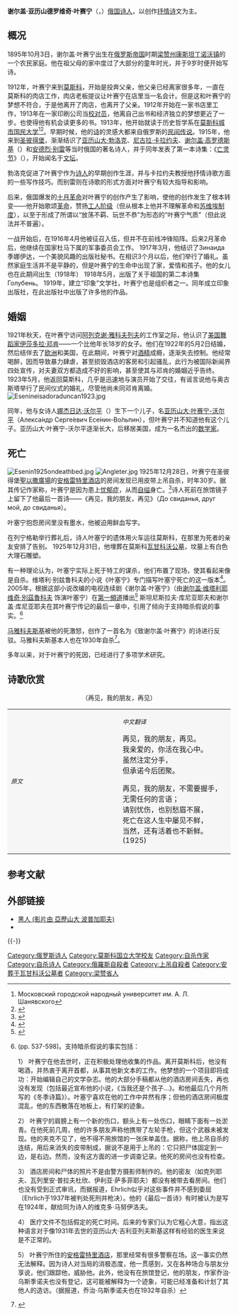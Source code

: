 {{Infobox Writer <!-- for more information see [[:Template:Infobox_Writer/doc|:Template:Infobox Writer/doc]] -->
| name          = 谢尔盖·叶赛宁
| image         = Sergey Yesenin.jpg
| imagesize     = 200px
| birthdate     = {{Birth date|1895|10|3|df=yes}}
| birthplace   = {{Flag|Russian Empire}}[[梁赞|梁赞]][[康斯坦丁诺沃|康斯坦丁诺沃]]
| deathdate    = {{Death date and age|df=yes|1925|12|28|1895|10|3}}
| deathplace   = {{flag|Soviet Union}}[[列宁格勒|列宁格勒]]
| occupation    = 抒情[[诗人|诗人]]
| nationality   = {{USSR}}
| spouse        = Anna Izryadnova <br> (1913–1916)<br>{{le|齐奈达·莱希|Zinaida Reich}} <br> (1917–1921)<br>[[艾莎道拉·邓肯|伊莎多拉·邓肯]] <br> (1922–1925)<br>索菲亚·托尔斯塔娅 <br> (1925; 他去世)
| period        = 1915–1925
}}
'''谢尔盖·亚历山德罗维奇·叶赛宁'''（{{lang-ru|'''Серге́й Алекса́ндрович Есе́нин'''}}，{{bd|1895年|10月3日|1925年|12月28日|}}）[[俄国|俄国]][[诗人|诗人]]，以创作[[抒情诗|抒情诗]]文为主。

== 概况 ==
1895年10月3日，谢尔盖·叶赛宁出生在[[俄罗斯帝国|俄罗斯帝国]]时期[[梁赞州|梁赞州]][[康斯坦丁诺沃镇|康斯坦丁诺沃镇]]的一个农民家庭。他在祖父母的家中度过了大部分的童年时光，并于9岁时便开始写诗。 

1912年，叶赛宁来到[[莫斯科|莫斯科]]，开始是投奔父亲，他父亲已经离家很多年，一直在莫斯科的肉店工作，肉店老板提议让叶赛宁在店里当一名会计。但是这和叶赛宁的梦想不符合，于是他离开了肉店，也离开了父亲。1912年开始在一家书店里工作，1913年在一家印刷公司当[[校对员|校对员]]，他离自己出书和经济独立的梦想更近了一步。也使得他有机会读更多的书。1913年，他开始就读于历史哲学系在[[莫斯科城市国民大学|莫斯科城市国民大学]]<ref>Московский городской народный университет им. А. Л. Шанявского</ref><ref>{{cite book |author1=кафедра русского языка для иностранцев учащихся |title=учебное пособие творчество русских классиков в аспекте культурологии |date=2004 |publisher=мгимо- университет |location=москва |page=92}}</ref>。早期时候，他的[[诗|诗]]的灵感大都来自俄罗斯的[[民间传说|民间传说]]。1915年，他来到[[圣彼得堡|圣彼得堡]]，渐渐结识了[[亚历山大·勃洛克|亚历山大·勃洛克]]、[[尼古拉·卡拉约夫|尼古拉·卡拉约夫]]、[[谢尔盖·高罗德斯基|谢尔盖·高罗德斯基]]（{{lang|ru|Сергей Городецкий}}）和[[安德烈·别雷|安德烈·别雷]]等当时俄国的著名诗人，并于同年发表了第一本诗集：《[[亡灵节|亡灵节]]》（{{lang|ru|Радуница}}），开始闻名于[[文坛|文坛]]。

勃洛克促进了叶赛宁作为[[诗人|诗人]]的早期创作生涯，并与卡拉约夫教授他抒情诗歌方面的一些写作技巧。而别雷则在诗歌的形式方面对叶赛宁有较大指导和影响。

后来，俄国爆发的[[十月革命|十月革命]]对叶赛宁的创作产生了影响，使他的创作发生了根本转变——他开始歌颂[[革命|革命]]，赞扬[[工人阶级|工人阶级]]（但从根本上他并不理解革命和[[苏维埃制度|苏维埃制度]]），以至于形成了所谓以“放荡不羁、玩世不恭”为形态的“叶赛宁气质”（但此说法并不普遍）。
 
一战开始后，在1916年4月他被征召入伍，但并不在前线冲锋陷阵。后来2月革命后，他继续在国家杜马下属的军事委员会工作。
1917年3月，他结识了Зинаида 季娜伊达，一个美貌风趣的出版社秘书。在相识3个月以后，他们举行了婚礼。虽然家庭生活并不是平静的，但是叶赛宁的生命中出现了家，爱情和孩子。他的女儿也在此期间出生（1918年）
1918年5月，出版了关于祖国的第二本诗集 Голубень。
1919年，建立“印象”文学社，叶赛宁也是组织者之一。同年成立印象出版社，在此出版社中出版了许多他的作品。

== 婚姻 ==
1921年秋天，在叶赛宁访问[[阿列克谢·雅科夫列夫|阿列克谢·雅科夫列夫]]的工作室之际，他认识了[[美国|美国]][[舞蹈家|舞蹈家]][[艾莎道拉·邓肯|伊莎多拉·邓肯]]——一个比他年长18岁的女子。他们在1922年的5月2日结婚，然后结伴去了[[欧洲|欧洲]]和美国，在此期间，叶赛宁对[[酒精|酒精]]成瘾，逐渐失去控制。他经常喝醉，因而导致暴力肆虐，甚至损毁酒店的客房和引起骚乱，此行为被国际新闻界四处宣传，对夫妻双方都造成不好的影响，甚至使其与邓肯的婚姻近乎告终。1923年5月，他返回莫斯科，几乎是迅速地与演员{{tsl|ru|Миклашевская, Августа Леонидовна|奥古斯塔·米克拉舍夫斯卡娅}}开始了交往，有谣言说他与奥古斯塔举行了民间仪式的婚礼，尽管他尚未同邓肯离婚。[[File:Esenineisadoraduncan1923.jpg|thumb]]

同年，他与女诗人[[娜杰日达·沃尔平|娜杰日达·沃尔平]]（{{lang|ru|Наде́жда Давы́довна Во́льпин}}）生下一个儿子，名[[亚历山大·叶赛宁-沃尔平|亚历山大·叶赛宁-沃尔平]]（Алекса́ндр Серге́евич Есе́нин-Во́льпин），但叶赛宁并不知道他有这个儿子。亚历山大·叶赛宁-沃尔平逐渐长大，后移居美国，成为一名杰出的[[数学家|数学家]]。

==死亡==
[[File:Esenin1925ondeathbed.jpg|left]]
[[File:Angleter.jpg|thumb]]
1925年12月28日，叶赛宁在圣彼得堡[[聖以撒廣場|聖以撒廣場]]的[[安格雷特里酒店|安格雷特里酒店]]的房间发现已用皮带上吊自杀，时年30岁。据其传记作家称，叶赛宁是因为患上[[忧郁症|忧郁症]]，从而[[自缢|自缢]]身亡。<ref>{{cite book|last1=Royzman|first1=M.D|title=Сергей Есенин Всё, что помню о Есенине|date=1973|publisher=Sovetskaya Rossiya|location=Moscow|url=http://bibliotekar.ru/esenin-sergey/26.htm|language=ru|chapter=26. Есенин в санаторном отделении клиники. Его побег из санатория. Доктор А. Я. Аронсон. Диагноз болезни Есенина. Его отъезд в Ленинград|access-date=2018-01-28|archive-date=2018-02-05|archive-url=https://web.archive.org/web/20180205065959/http://bibliotekar.ru/esenin-sergey/26.htm|dead-url=no}}</ref>诗人死前在旅馆镜子上留下了他最后一首诗——《再见，我的朋友，再见》（До свиданья, друг мой, до свиданья）。

叶塞宁抱怨房间里没有墨水，他被迫用鲜血写字。

在列宁格勒举行葬礼后，诗人叶塞宁的遗体用火车运往莫斯科，在那里为死者的亲友安排了告别。 1925年12月31日，他埋葬在莫斯科[[瓦甘科沃公墓|瓦甘科沃公墓]]，坟墓上有白色大理石雕塑。

有一种理论认为，叶塞宁实际上死于特工的谋杀，他们布置了现场，使其看起来像是自杀。维塔利·别兹鲁科夫的小说《叶塞宁》专门描写叶塞宁死亡的这一版本<ref>{{cite book|last=Bezrukov|first=Vitali|title=Есенин|year=2005|publisher=Amfora|location=Moscow|isbn=5-94278-924-X|url=http://www.ozon.ru/context/detail/id/7231240/|access-date=2020-03-17|archive-date=2019-10-29|archive-url=https://web.archive.org/web/20191029155518/https://www.ozon.ru/context/detail/id/7231240/|dead-url=no}}</ref>。2005年，根据这部小说改编的电视连续剧《谢尔盖·叶塞宁》（由[[谢尔盖·维塔利耶维奇·別茲魯科夫|谢尔盖·维塔利耶维奇·別茲魯科夫]] 饰演叶塞宁）在[[第一频道_(俄罗斯)|第一頻道]]播出<ref>{{cite web|last=Romanova|first=Natalia|title=Сергей Есенин. Убийство Есенина – убийство совести русского народа коммунистическим режимом|url=http://www.epochtimes.ru/content/view/43187/9/|work=The Epoch Times|accessdate=2020-03-17|archive-date=2013-10-21|archive-url=https://web.archive.org/web/20131021013404/http://www.epochtimes.ru/content/view/43187/9/|dead-url=yes}}</ref> 斯坦尼斯拉夫·库尼亚耶夫和谢尔盖·库尼亚耶夫在其叶赛宁传记的最后一章中，引用了倾向于支持暗杀假说的事实。<ref>{{cite book |last=Kunyaev |first=Stanislav |author2=Kunyaev, Sergey |title=Сергей Есенин |year=2010 |publisher=Molodaya gvardiya |location=Moscow |isbn=978-5-235-03363-4 |url=http://www.ozon.ru/context/detail/id/5321991/ |access-date=2020-03-17 |archive-date=2020-06-14 |archive-url=https://web.archive.org/web/20200614043340/https://www.ozon.ru/context/detail/id/5321991/ |dead-url=no }} (pp. 537-598)。支持暗杀假说的事实包括：

1） 叶赛宁在他去世时，正在积极处理他收集的作品。离开莫斯科后，他没有喝酒，并热衷于离开首都，从事其他新文本的工作。他梦想的一个项目即将成功：开始编辑自己的文学杂志。他的大部分手稿都从他的酒店房间丢失，再也没有发现（包括最近宣布他的小说，《当我还是个孩子...》。和他最后几个月所写的《冬季诗篇》）。叶塞宁喜欢在他的工作中井然有序；但他的酒店房间极度混乱，他的东西散落在地板上，有打架的迹象。

2） 叶赛宁的肩膀上有一个新的伤口，额头上有一处伤口，眼睛下面有一处淤青。在他死前几周，他的许多朋友声称他携带了左轮手枪，但这个武器未被发现。他的夹克不见了，他不得不用旅馆的一张床单盖住。据称，他上吊自杀的连结，用后来消失的皮带制成，据说不是用于上吊的：它只把尸体固定到一边，是右边。然而，没有这方面的进一步调查记录。他死的房间也没有检查。

3） 酒店房间和尸体的照片不是由警方摄影师制作的。他的密友（如克列耶夫、瓦列里安·普拉夫杜欣、伊利亚·萨多菲耶夫）都没有被带去看房间。他们也没有受到正式审讯，而据报道，Ehrlich似乎对这些事件并不感到委屈（Ehrlich于1937年被判处死刑并枪决）。他的《最后一首诗》有时被认为是写在1924年，献给同为诗人的维克多·马努伊洛夫。

4） 医疗文件不包括假定的死亡时间。后来的专家们认为它粗心大意，指出这种语言对于像1931年去世的亚历山大·吉利亚列夫斯基这样有经验的医生来说是不正常的。

5） 叶赛宁所住的[[安格雷特里酒店|安格雷特里酒店]]，那里经常有很多警察在场。这一事实仍然无法解释。因为诗人对当局的消极态度，他一贯感到，又在各种场合与朋友分享说，他们跟踪他，威胁他。此外，他没有在旅馆登记，他的朋友，作家乔治·乌斯季诺夫也没有登记，这可能被解释为一个迹象，可能已经准备和计划了其他人的造访。（据报道，乔治·乌斯季诺夫也在1932年自杀）</ref>

[[马雅科夫斯基|马雅科夫斯基]]被他的死激怒，创作了一首名为《致谢尔盖·叶赛宁》的诗进行反驳。马雅科夫斯基本人也在1930年自杀<ref>{{Cite book|title=Klop, Stikhi, Poėmy|last=Mayakovsky|first=Vladimir|publisher=Indiana University Press|year=1975|isbn=0253201896|pages=28 (introduction by Patricia Blake)}}</ref>。

多年以来，对于叶赛宁的死因，已经进行了多项学术研究。

== 诗歌欣赏 ==
<div style="text-align: center;">{{lang|ru|До свиданья, друг мой, до свиданья}}（再见，我的朋友，再见）</div>
{| border="0" cellpadding="2" cellspacing="2" align="center"
| width="50%" style="background:#f6f6f6;" |<small>''原文''</small>
{{lang|ru|
До свиданья, друг мой, до свиданья.<br>
Милый мой, ты у меня в груди.<br>
Предназначенное расставанье<br>
Обещает встречу впереди.

До свиданья, друг мой, без руки, без слова,<br>
Не грусти и не печаль бровей,—<br>
В этой жизни умирать не ново,<br>
Но и жить, конечно, не новей.<br>
(1925)}}
| width="50%" style="background:#f6f6f6;" | <small>''中文翻译''</small>

再见，我的朋友，再见。<br>
我亲爱的，你活在我心中。<br>
虽然注定分手，<br>
但承诺今后团聚。

再见，我的朋友，不需要握手，无需任何的言语；<br>
请别忧伤，也别愁眉不展，<br>
死亡在这人生中屡见不鲜，<br>
当然，还有活着也不新鲜。<br>
(1925)
|}

== 参考文献 ==
{{Reflist}}

== 外部链接 ==
{{Commons category|Sergei Yesenin}}
* [http://www.youtube.com/watch?v=ngQplID937g 黑人 (影片由 亞歷山大 波普加耶夫)]{{Wayback|url=http://www.youtube.com/watch?v=ngQplID937g |date=20130905141736 }}
* {{Find a Grave|5570}}
{{-}}
{{Authority control}}
{{DEFAULTSORT:Yesenin, Sergei}}
[[Category:俄罗斯诗人|Category:俄罗斯诗人]]
[[Category:莫斯科国立大学校友|Category:莫斯科国立大学校友]]
[[Category:自杀作家|Category:自杀作家]]
[[Category:自杀诗人|Category:自杀诗人]]
[[Category:俄羅斯自殺者|Category:俄羅斯自殺者]]
[[Category:上吊自殺者|Category:上吊自殺者]]
[[Category:安葬于瓦甘科沃公墓者|Category:安葬于瓦甘科沃公墓者]]
[[Category:梁赞省人|Category:梁赞省人]]